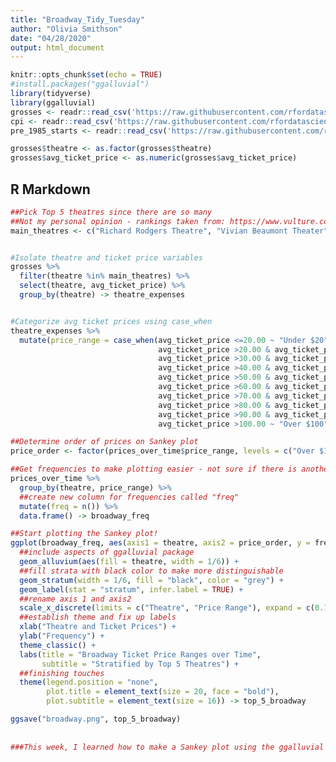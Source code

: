 ---
title: "Broadway_Tidy_Tuesday"
author: "Olivia Smithson"
date: "04/28/2020"
output: html_document
---

```{r setup, include=FALSE}
knitr::opts_chunk$set(echo = TRUE)
#install.packages("ggalluvial")
library(tidyverse)
library(ggalluvial)
grosses <- readr::read_csv('https://raw.githubusercontent.com/rfordatascience/tidytuesday/master/data/2020/2020-04-28/grosses.csv', guess_max = 40000)
cpi <- readr::read_csv('https://raw.githubusercontent.com/rfordatascience/tidytuesday/master/data/2020/2020-04-28/cpi.csv')
pre_1985_starts <- readr::read_csv('https://raw.githubusercontent.com/rfordatascience/tidytuesday/master/data/2020/2020-04-28/pre-1985-starts.csv')

grosses$theatre <- as.factor(grosses$theatre)
grosses$avg_ticket_price <- as.numeric(grosses$avg_ticket_price)
```

## R Markdown
```{r, fig.width=8, fig.height=9, collapse=TRUE}
##Pick Top 5 theatres since there are so many
##Not my personal opinion - rankings taken from: https://www.vulture.com/2018/06/nycs-41-broadway-theaters-ranked.html
main_theatres <- c("Richard Rodgers Theatre", "Vivian Beaumont Theater", "Music Box Theatre", "Studio 54", "Lyric Theatre")


#Isolate theatre and ticket price variables
grosses %>%
  filter(theatre %in% main_theatres) %>%
  select(theatre, avg_ticket_price) %>%
  group_by(theatre) -> theatre_expenses


#Categorize avg ticket prices using case_when
theatre_expenses %>%
  mutate(price_range = case_when(avg_ticket_price <=20.00 ~ "Under $20",
                                 avg_ticket_price >20.00 & avg_ticket_price <=30.00 ~ "$20-$30",
                                 avg_ticket_price >30.00 & avg_ticket_price <=40.00 ~ "$30-$40",
                                 avg_ticket_price >40.00 & avg_ticket_price <=50.00 ~ "$40-$50",
                                 avg_ticket_price >50.00 & avg_ticket_price <=60.00 ~ "$50-$60",
                                 avg_ticket_price >60.00 & avg_ticket_price <=70.00 ~ "$60-$70",
                                 avg_ticket_price >70.00 & avg_ticket_price <=80.00 ~ "$70-$80",
                                 avg_ticket_price >80.00 & avg_ticket_price <=90.00 ~ "$80-$90",
                                 avg_ticket_price >90.00 & avg_ticket_price <=100.00 ~ "$90-$100",
                                 avg_ticket_price >100.00 ~ "Over $100")) -> prices_over_time

##Determine order of prices on Sankey plot
price_order <- factor(prices_over_time$price_range, levels = c("Over $100", "$90-$100", "$80-$90", "$70-$80", "$60-$70", "$50-$60", "$40-$50", "$30-$40", "$20-$30", "Under $20"))

##Get frequencies to make plotting easier - not sure if there is another way to do it without frequency considering there are two variables on the x axis?
prices_over_time %>%
  group_by(theatre, price_range) %>%
  ##create new column for frequencies called "freq"
  mutate(freq = n()) %>%
  data.frame() -> broadway_freq

##Start plotting the Sankey plot!
ggplot(broadway_freq, aes(axis1 = theatre, axis2 = price_order, y = freq)) +
  ##include aspects of ggalluvial package 
  geom_alluvium(aes(fill = theatre, width = 1/6)) +
  ##fill strata with black color to make more distinguishable
  geom_stratum(width = 1/6, fill = "black", color = "grey") +
  geom_label(stat = "stratum", infer.label = TRUE) +
  ##rename axis 1 and axis2
  scale_x_discrete(limits = c("Theatre", "Price Range"), expand = c(0.1, 0.1)) +
  ##establish theme and fix up labels
  xlab("Theatre and Ticket Prices") +
  ylab("Frequency") +
  theme_classic() +
  labs(title = "Broadway Ticket Price Ranges over Time",
       subtitle = "Stratified by Top 5 Theatres") +
  ##finishing touches
  theme(legend.position = "none",
        plot.title = element_text(size = 20, face = "bold"),
        plot.subtitle = element_text(size = 16)) -> top_5_broadway

ggsave("broadway.png", top_5_broadway)
  
  
###This week, I learned how to make a Sankey plot using the ggalluvial package. It certainly has room for improvement, but I think it conveys the wide variety of prices certain Broadway theatres have sold tickets for over time. One thing I would like to explore in the future is how to get rid of the spaces in between each flow line. It took a long time for the Rmd file to knit each time, so it was hard for me to change one thing and examine its output after a while.###


```
